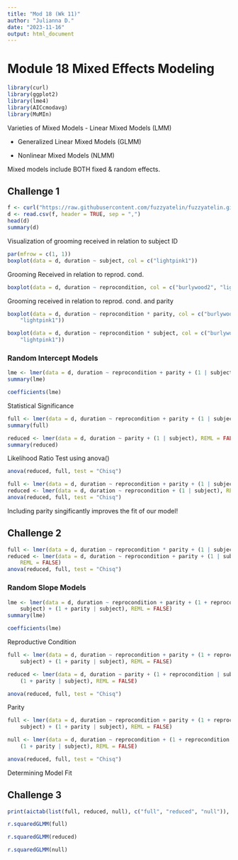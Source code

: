 ```yaml
---
title: "Mod 18 (Wk 11)"
author: "Julianna D."
date: "2023-11-16"
output: html_document
---
```


# Module 18 Mixed Effects Modeling

```r
library(curl)
library(ggplot2)
library(lme4)
library(AICcmodavg)
library(MuMIn) 
```

Varieties of Mixed Models 
- Linear Mixed Models (LMM)

- Generalized Linear Mixed Models (GLMM)

- Nonlinear Mixed Models (NLMM)

Mixed models include BOTH fixed & random effects.

## Challenge 1
```r
f <- curl("https://raw.githubusercontent.com/fuzzyatelin/fuzzyatelin.github.io/master/AN588_Fall21/chimpgrooming.csv")
d <- read.csv(f, header = TRUE, sep = ",")
head(d)
summary(d)
```

Visualization of grooming received in relation to subject ID

```r
par(mfrow = c(1, 1))
boxplot(data = d, duration ~ subject, col = c("lightpink1"))
```

Grooming Received in relation to reprod. cond.

```r
boxplot(data = d, duration ~ reprocondition, col = c("burlywood2", "lightpink1"))
```

Grooming received in relation to reprod. cond. and parity

```r
boxplot(data = d, duration ~ reprocondition * parity, col = c("burlywood2",
    "lightpink1"))
```

```r
boxplot(data = d, duration ~ reprocondition * subject, col = c("burlywood2",
    "lightpink1"))
```
### Random Intercept Models

```r
lme <- lmer(data = d, duration ~ reprocondition + parity + (1 | subject))
summary(lme)
```

```r
coefficients(lme)
```
Statistical Significance

```r
full <- lmer(data = d, duration ~ reprocondition + parity + (1 | subject), REML = FALSE)
summary(full)
```

```r
reduced <- lmer(data = d, duration ~ parity + (1 | subject), REML = FALSE)
summary(reduced)
```

Likelihood Ratio Test using anova()
```r
anova(reduced, full, test = "Chisq")
```

```r
full <- lmer(data = d, duration ~ reprocondition + parity + (1 | subject), REML = FALSE)
reduced <- lmer(data = d, duration ~ reprocondition + (1 | subject), REML = FALSE)
anova(reduced, full, test = "Chisq")
```
Including parity singificantly improves the fit of our model!


## Challenge 2

```r
full <- lmer(data = d, duration ~ reprocondition * parity + (1 | subject), REML = FALSE)
reduced <- lmer(data = d, duration ~ reprocondition + parity + (1 | subject),
    REML = FALSE)
anova(reduced, full, test = "Chisq")
```
### Random Slope Models

```r
lme <- lmer(data = d, duration ~ reprocondition + parity + (1 + reprocondition |
    subject) + (1 + parity | subject), REML = FALSE)
summary(lme)
```

```r
coefficients(lme)
```

Reproductive Condition
```r

full <- lmer(data = d, duration ~ reprocondition + parity + (1 + reprocondition |
    subject) + (1 + parity | subject), REML = FALSE)

reduced <- lmer(data = d, duration ~ parity + (1 + reprocondition | subject) +
    (1 + parity | subject), REML = FALSE)
```
```r
anova(reduced, full, test = "Chisq")
```
Parity
```r
full <- lmer(data = d, duration ~ reprocondition + parity + (1 + reprocondition |
    subject) + (1 + parity | subject), REML = FALSE)

null <- lmer(data = d, duration ~ reprocondition + (1 + reprocondition | subject) +
    (1 + parity | subject), REML = FALSE)
```

```r
anova(reduced, full, test = "Chisq")
```

Determining Model Fit

## Challenge 3

```r
print(aictab(list(full, reduced, null), c("full", "reduced", "null")), LL = FALSE)
```

```r
r.squaredGLMM(full)
```

```r
r.squaredGLMM(reduced)
```

```r
r.squaredGLMM(null)
```

